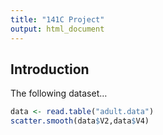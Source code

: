 ```yaml
---
title: "141C Project"
output: html_document
---
```

## Introduction
The following dataset...


```r
data <- read.table("adult.data")
scatter.smooth(data$V2,data$V4)
```

